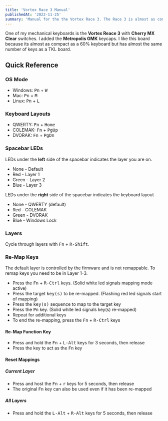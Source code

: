 ```yaml
---
title: 'Vortex Race 3 Manual'
publishedAt: '2022-11-25'
summary: 'Manual for the the Vortex Race 3. The Race 3 is almost as compact as a 60% keyboard but has almost the same number of keys as a TKL board.'
---
```


One of my mechanical keyboards is the **Vortex Reace 3** with **Cherry MX Clear** switches. I added the **Metropolis GMK** keycaps. I like this board because its almost as compact as a 60% keyboard but has almost the same number of keys as a TKL board.

## Quick Reference

### OS Mode

- Windows: <kbd>Pn</kbd> + <kbd>W</kbd>
- Mac: <kbd>Pn</kbd> + <kbd>M</kbd>
- Linux: <kbd>Pn</kbd> + <kbd>L</kbd>

### Keyboard Layouts

- QWERTY: <kbd>Fn</kbd> + <kbd>Home</kbd>
- COLEMAK: <kbd>Fn</kbd> + <kbd>PgUp</kbd>
- DVORAK: <kbd>Fn</kbd> + <kbd>PgDn</kbd>

### Spacebar LEDs

LEDs under the **left** side of the spacebar indicates the layer you are on.

- None - Default
- Red - Layer 1
- Green - Layer 2
- Blue - Layer 3

LEDs under the **right** side of the spacebar indicates the keyboard layout

- None - QWERTY (default)
- Red - COLEMAK
- Green - DVORAK
- Blue - Windows Lock

### Layers

Cycle through layers with <kbd>Fn</kbd> + <kbd>R-Shift</kbd>.

### Re-Map Keys

The default layer is controlled by the firmware and is not remappable. To remap
keys you need to be in Layer 1-3.

- Press the <kbd>Fn</kbd> + <kbd>R-Ctrl</kbd> keys. (Solid white led signals
  mapping mode active)
- Press the target <kbd>key(s)</kbd> to be re-mapped. (Flashing red led signals
  start of mapping)
- Press the <kbd>key(s)</kbd> sequence to map to the target key
- Press the <kbd>Pn</kbd> key. (Solid white led signals key(s) re-mapped)
- Repeat for additional keys
- To end the re-mapping, press the <kbd>Fn</kbd> + <kbd>R-Ctrl</kbd> keys

#### Re-Map Function Key

- Press and hold the <kbd>Fn</kbd> + <kbd>L-Alt</kbd> keys for 3 seconds, then
  release
- Press the key to act as the <kbd>Fn</kbd> key

#### Reset Mappings

##### Current Layer

- Press and host the <kbd>Fn</kbd> + <kbd>r</kbd> keys for 5 seconds, then
  release
- The original <kbd>Fn</kbd> key can also be used even if it has been re-mapped

##### All Layers

- Press and hold the <kbd>L-Alt</kbd> + <kbd>R-Alt</kbd> keys for 5 seconds,
  then release
